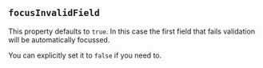 ## `focusInvalidField`

This property defaults to `true`.  In this case the first
field that fails validation will be automatically focussed.

You can explicitly set it to `false` if you need to.

